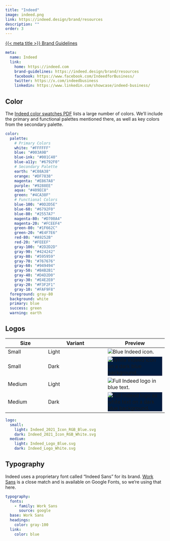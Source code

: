 ```yaml
---
title: "Indeed"
image: indeed.png
link: https://indeed.design/brand/resources
description: ""
order: 3
---
```


[{{< meta title >}} Brand Guidelines]({{< meta link >}})

```.yaml
meta:
  name: Indeed
  link:
    home: https://indeed.com
    brand-guidelines: https://indeed.design/brand/resources
    facebook: https://www.facebook.com/IndeedforBusiness/
    twitter: https://x.com/indeedbusiness
    linkedin: https://www.linkedin.com/showcase/indeed-business/
```

## Color

The [Indeed color swatches PDF](indeed-swatches.pdf) lists a large number of colors.
We'll include the primary and functional palettes mentioned there, as well as key colors from the secondary palette.

```.yaml
color:
  palette:
    # Primary Colors
    white: "#FFFFFF"
    blue: "#003A9B"
    blue-ink: "#001C40"
    blue-a11y: "#6792F0"
    # Secondary Palette
    earth: "#C08A38"
    orange: "#DF7838"
    magenta: "#E867A8"
    purple: "#9288EE"
    aqua: "#409EC8"
    green: "#4CA38F"
    # Functional Colors
    blue-100: "#0D2D5E"
    blue-60: "#6792F0"
    blue-80: "#2557A7"
    magenta-80: "#D700A4"
    magenta-20: "#FCEEF4"
    green-80: "#1F662C"
    green-20: "#E4F7E6"
    red-80: "#A9252B"
    red-20: "#FEEEF"
    gray-100: "#2D2D2D"
    gray-90: "#424242"
    gray-80: "#595959"
    gray-70: "#767676"
    gray-60: "#949494"
    gray-50: "#B4B2B1"
    gray-40: "#D4D2D0"
    gray-30: "#E4E2E0"
    gray-20: "#F3F2F1"
    gray-10: "#FAF9F8"
  foreground: gray-80
  background: white
  primary: blue
  success: green
  warning: earth
```

## Logos

| Size | Variant | Preview |
|------|---------|---------|
| Small | Light | ![Blue Indeed icon](Indeed_2021_Icon_RGB_Blue.svg){alt="Blue Indeed icon."} |
| Small | Dark | ![White Indeed icon](Indeed_2021_Icon_RGB_White.svg){style="background-color: #001c40" .p-1 alt="White Indeed icon on a dark blue background."} |
| Medium | Light | ![Blue Indeed logo](Indeed_Logo_Blue.svg){alt="Full Indeed logo in blue text."} |
| Medium | Dark | ![White Indeed logo](Indeed_Logo_White.svg){style="background-color: #001c40" .p-2 alt="Full Indeed logo as white text on a dark blue background."} |

```.yaml
logo:
  small:
    light: Indeed_2021_Icon_RGB_Blue.svg
    dark: Indeed_2021_Icon_RGB_White.svg
  medium:
    light: Indeed_Logo_Blue.svg
    dark: Indeed_Logo_White.svg
```

## Typography

Indeed uses a proprietary font called "Indeed Sans" for its brand.
[Work Sans](https://fonts.google.com/specimen/Work+Sans) is a close match and is available on Google Fonts, so we're using that here.

```.yaml
typography:
  fonts:
    - family: Work Sans
      source: google
  base: Work Sans
  headings:
    color: gray-100
  link:
    color: blue
```

